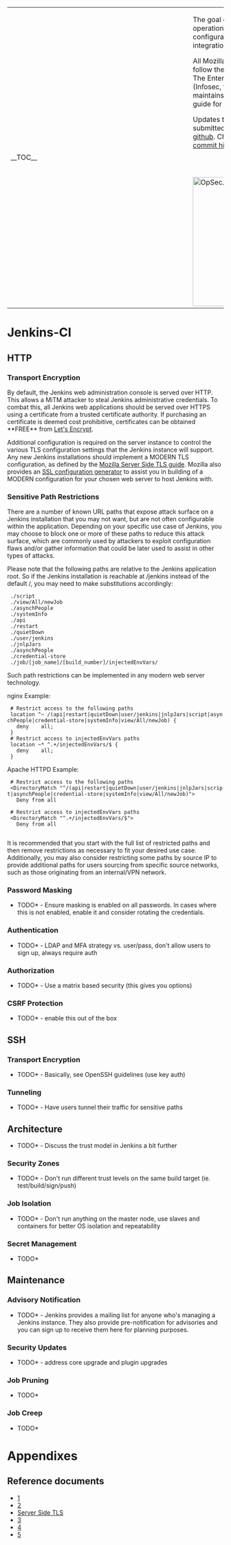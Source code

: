 <table>
  <tr>
    <td style="min-width: 25em;">__TOC__</td>
    <td style="vertical-align: top; padding-left: 1em;">
The goal of this document is to help operational teams with the configuration of Jenkins, a continuous integration/delivery application.

All Mozilla sites and deployment should follow the recommendations below.  The Enterprise Information Security (Infosec, formerly
OpSec) team maintains this document as a reference guide for operational teams.

Updates to this page should be submitted to the [https://github.com/mozilla/wikimo_opsec/ source repository on github].
Changes are detailed in the [https://github.com/mozilla/wikimo_opsec/commits/master commit history].

<span style="float: right; padding-top: 3em;">[[File:OpSec.png|300px]]</span>
    </td>
  </tr>
</table>

= Jenkins-CI =
== HTTP ==
=== Transport Encryption ===
By default, the Jenkins web administration console is served over HTTP.  This allows a MiTM attacker to steal Jenkins administrative credentials.  To combat this, all Jenkins web applications should be served over HTTPS using a certificate from a trusted certificate authority.  If purchasing an certificate is deemed cost prohibitive, certificates can be obtained **FREE** from [https://letsencrypt.org/ Let's Encrypt].

Additional configuration is required on the server instance to control the various TLS configuration settings that the Jenkins instance will support.  Any new Jenkins installations should implement a MODERN TLS configuration, as defined by the [https://wiki.mozilla.org/Security/Server_Side_TLS Mozilla Server Side TLS guide].  Mozilla also provides an [https://mozilla.github.io/server-side-tls/ssl-config-generator/ SSL configuration generator] to assist you in building of a MODERN configuration for your chosen web server to host Jenkins with.

=== Sensitive Path Restrictions ===
There are a number of known URL paths that expose attack surface on a Jenkins installation that you may not want, but are not often configurable within the application.  Depending on your specific use case of Jenkins, you may choose to block one or more of these paths to reduce this attack surface, which are commonly used by attackers to exploit configuration flaws and/or gather information that could be later used to assist in other types of attacks.

Please note that the following paths are relative to the Jenkins application root.  So if the Jenkins installation is reachable at /jenkins instead of the default /, you may need to make substitutions accordingly:

  ./script
  ./view/All/newJob
  ./asynchPeople
  ./systemInfo
  ./api
  ./restart
  ./quietDown
  ./user/jenkins
  ./jnlpJars
  ./asynchPeople
  ./credential-store
  ./job/[job_name]/[build_number]/injectedEnvVars/

Such path restrictions can be implemented in any modern web server technology.

nginx Example:

  # Restrict access to the following paths
  location ^~ /(api|restart|quietDown|user/jenkins|jnlpJars|script|asynchPeople|credential-store|systemInfo|view/All/newJob) {
    deny    all;
  }
  # Restrict access to injectedEnvVars paths
  location ~* ^.+/injectedEnvVars/$ {
    deny    all;
  }

Apache HTTPD Example:

  # Restrict access to the following paths
  <DirectoryMatch "^/(api|restart|quietDown|user/jenkins|jnlpJars|script|asynchPeople|credential-store|systemInfo|view/All/newJob)">
    Deny from all
  </DirectoryMatch>
  # Restrict access to injectedEnvVars paths
  <DirectoryMatch "^.+/injectedEnvVars/$">
    Deny from all
  </DirectoryMatch>

It is recommended that you start with the full list of restricted paths and then remove restrictions as necessary to fit your desired use case.  Additionally, you may also consider restricting some paths by source IP to provide additional paths for users sourcing from specific source networks, such as those originating from an internal/VPN network.

=== Password Masking ===
*TODO* - Ensure masking is enabled on all passwords.  In cases where this is not enabled, enable it and consider rotating the credentials.
=== Authentication ===
*TODO* - LDAP and MFA strategy vs. user/pass, don't allow users to sign up, always require auth
=== Authorization ===
*TODO* - Use a matrix based security (this gives you options)
=== CSRF Protection ===
*TODO* - enable this out of the box

== SSH ==
=== Transport Encryption ===
*TODO* - Basically, see OpenSSH guidelines (use key auth)
=== Tunneling ===
*TODO* - Have users tunnel their traffic for sensitive paths

== Architecture ==
*TODO* - Discuss the trust model in Jenkins a bit further
=== Security Zones ===
*TODO* - Don't run different trust levels on the same build target (ie. test/build/sign/push)
=== Job Isolation ===
*TODO* - Don't run anything on the master node, use slaves and containers for better OS isolation and repeatability
=== Secret Management ===
*TODO*

== Maintenance ==
=== Advisory Notification ===
*TODO* - Jenkins provides a mailing list for anyone who's managing a Jenkins instance.  They also provide pre-notification for advisories and you can sign up to receive them here for planning purposes.
=== Security Updates ===
*TODO* - address core upgrade and plugin upgrades
=== Job Pruning ===
*TODO*
=== Job Creep ===
*TODO*

= Appendixes =
== Reference documents ==

* [https://wiki.jenkins-ci.org/display/JENKINS/Jenkins+Best+Practices]
* [https://wiki.jenkins-ci.org/display/JENKINS/Securing+Jenkins]
* [https://wiki.mozilla.org/Security/Server_Side_TLS Server Side TLS]
* [https://wiki.mozilla.org/Security/Guidelines/OpenSSH]
* [https://speakerdeck.com/javuto/security-at-scale-2015-building-open-source-software-for-security]
* [https://speakerdeck.com/claudijd/attacking-cloud-services-with-source-code]
